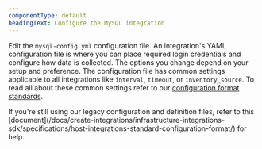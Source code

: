 ```yaml
---
componentType: default
headingText: Configure the MySQL integration
---
```


Edit the `mysql-config.yml` configuration file. An integration's YAML configuration file is where you can place required login credentials and configure how data is collected. The options you change depend on your setup and preference. The configuration file has common settings applicable to all integrations like `interval`, `timeout`, or `inventory_source`. To read all about these common settings refer to our [configuration format standards](/docs/create-integrations/infrastructure-integrations-sdk/specifications/host-integrations-newer-configuration-format/#configuration-basics).

<Callout variant="important">
  If you're still using our legacy configuration and definition files, refer to this [document](/docs/create-integrations/infrastructure-integrations-sdk/specifications/host-integrations-standard-configuration-format/) for help.
</Callout>